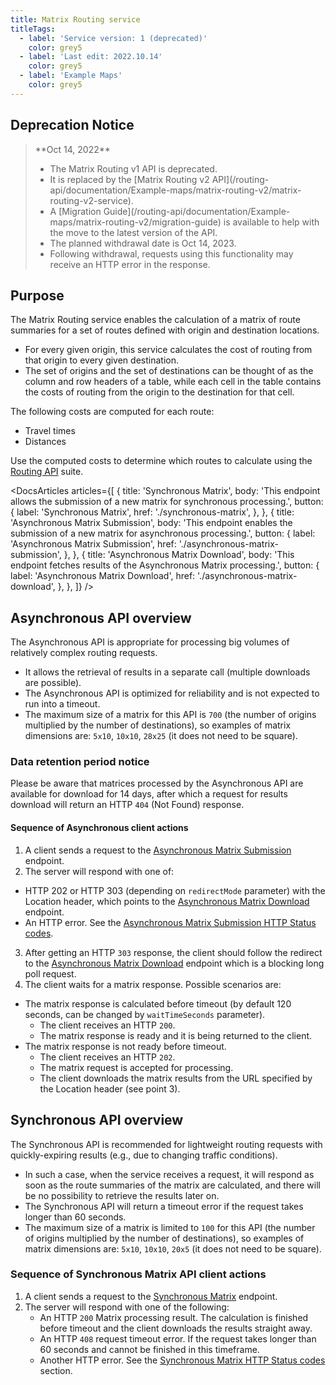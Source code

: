 ---
title: Matrix Routing service
titleTags:
  - label: 'Service version: 1 (deprecated)'
    color: grey5
  - label: 'Last edit: 2022.10.14'
    color: grey5
  - label: 'Example Maps'
    color: grey5
---

## Deprecation Notice

<Blockquote type="announcement" hasIcon>
   **Oct 14, 2022** 
  <ul>
    <li>The Matrix Routing v1 API is deprecated.</li>
    <li>
      It is replaced by the 
       [Matrix Routing v2 API](/routing-api/documentation/Example-maps/matrix-routing-v2/matrix-routing-v2-service).
    </li>
    <li>
      A 
       [Migration Guide](/routing-api/documentation/Example-maps/matrix-routing-v2/migration-guide)  
      is available to help with the move to the latest version of the API.
    </li>
    <li>The planned withdrawal date is Oct 14, 2023.</li>
    <li>
      Following withdrawal, requests using this functionality may receive an
      HTTP error in the response.
    </li>
  </ul>
</Blockquote>

## Purpose  

The Matrix Routing service enables the calculation of a matrix of route summaries for a set of routes defined with origin and destination locations.  

- For every given origin, this service calculates the cost of routing from that origin to every given destination.
- The set of origins and the set of destinations can be thought of as the column and row headers of a table, while each cell in the table contains the costs of routing from the origin to the destination for that cell.  

The following costs are computed for each route:  

- Travel times
- Distances

Use the computed costs to determine which routes to calculate using the  [Routing API](/routing-api/documentation/Example-maps/product-information/introduction)  suite.

<DocsArticles
  articles={[
    {
      title: 'Synchronous Matrix',
      body: 'This endpoint allows the submission of a new matrix for synchronous processing.',
      button: {
        label: 'Synchronous Matrix',
        href: './synchronous-matrix',
      },
    },
    {
      title: 'Asynchronous Matrix Submission',
      body: 'This endpoint enables the submission of a new matrix for asynchronous processing.',
      button: {
        label: 'Asynchronous Matrix Submission',
        href: './asynchronous-matrix-submission',
      },
    },
    {
      title: 'Asynchronous Matrix Download',
      body: 'This endpoint fetches results of the Asynchronous Matrix processing.',
      button: {
        label: 'Asynchronous Matrix Download',
        href: './asynchronous-matrix-download',
      },
    },
  ]}
/>

## Asynchronous API overview  

The Asynchronous API is appropriate for processing big volumes of relatively complex routing requests.  

- It allows the retrieval of results in a separate call (multiple downloads are possible).
- The Asynchronous API is optimized for reliability and is not expected to run into a timeout.
- The maximum size of a matrix for this API is `700` (the number of origins multiplied by the number of destinations), so examples of matrix dimensions are: `5x10`, `10x10`, `28x25` (it does not need to be square).

### Data retention period notice  

Please be aware that matrices processed by the Asynchronous API are available for download for 14 days, after which a request for results download will return an HTTP `404` (Not Found) response.

#### Sequence of Asynchronous client actions

1. A client sends a request to the  [Asynchronous Matrix Submission](/routing-api/documentation/matrix-routing/asynchronous-matrix-submission)  endpoint.
2. The server will respond with one of:
  - HTTP 202 or HTTP 303 (depending on `redirectMode` parameter) with the Location header, which points to the  [Asynchronous Matrix Download](/routing-api/documentation/Example-maps/matrix-routing/asynchronous-matrix-download)  endpoint.
  - An HTTP error. See the  [Asynchronous Matrix Submission HTTP Status codes](/routing-api/documentation/Example-maps/matrix-routing/asynchronous-matrix-submission#http-status-codes).
3. After getting an HTTP `303` response, the client should follow the redirect to the  [Asynchronous Matrix Download](/routing-api/documentation/Example-maps/matrix-routing/asynchronous-matrix-download)  endpoint which is a blocking long poll request.
4. The client waits for a matrix response. Possible scenarios are:
  - The matrix response is calculated before timeout (by default 120 seconds, can be changed by `waitTimeSeconds` parameter).
    - The client receives an HTTP `200`.
    - The matrix response is ready and it is being returned to the client.
  - The matrix response is not ready before timeout.
    - The client receives an HTTP `202`.
    - The matrix request is accepted for processing.
    - The client downloads the matrix results from the URL specified by the Location header (see point 3).

## Synchronous API overview

The Synchronous API is recommended for lightweight routing requests with quickly-expiring results (e.g., due to changing traffic conditions).

- In such a case, when the service receives a request, it will respond as soon as the route summaries of the matrix are calculated, and there will be no possibility to retrieve the results later on.
- The Synchronous API will return a timeout error if the request takes longer than 60 seconds.
- The maximum size of a matrix is limited to `100` for this API (the number of origins multiplied by the number of destinations), so examples of matrix dimensions are: `5x10`, `10x10`, `20x5` (it does not need to be square).

### Sequence of Synchronous Matrix API client actions

1. A client sends a request to the  [Synchronous Matrix](/routing-api/documentation/Example-maps/matrix-routing/synchronous-matrix)  endpoint.
2. The server will respond with one of the following:
   - An HTTP `200` Matrix processing result. The calculation is finished before timeout and the client downloads the results straight away.
   - An HTTP `408` request timeout error. If the request takes longer than 60 seconds and cannot be finished in this timeframe.
   - Another HTTP error. See the  [Synchronous Matrix HTTP Status codes](/routing-api/documentation/Example-maps/matrix-routing/synchronous-matrix#http-status-codes)  section.
